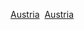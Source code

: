 {{Portal|奧地利}}
{{Commons category|Centuries in Austria}}

[[Category:各世紀各國|Austria]]
[[Category:依時期劃分的奧地利歷史|‎]]
[[Category:各世紀歐洲|Austria]]